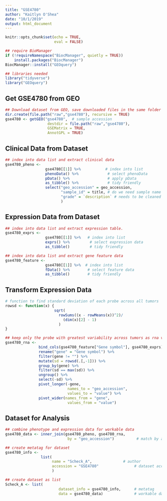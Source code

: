 ```yaml
---
title: "GSE4780"
author: "Kaitlyn O'Shea"
date: "10/1/2019"
output: html_document
---
```



```r
knitr::opts_chunk$set(echo = TRUE,
                      eval = FALSE)
```

```r
## require BioManager
if (!requireNamespace("BiocManager", quietly = TRUE))
    install.packages("BiocManager")
BiocManager::install("GEOquery") 
```

```r
## libraries needed
library("tidyverse")
library("GEOquery")
```

## Get GSE4780 from GEO
```r
## Download dataset from GEO, save downloaded files in the same folder as this .Rmd file.
dir.create(file.path("raw","gse4780"), recursive = TRUE)
gse4780 <- getGEO("gse4780",  # sample accession 
                   destdir = file.path("raw","gse4780"),
                   GSEMatrix = TRUE,
                   AnnotGPL = TRUE)
```

## Clinical Data from Dataset
```r
## index into data list and extract clinical data
gse4780_pheno <-
                  gse4780[[1]] %>%           # index into list 
                  phenoData() %>%             # select phenoData
                  pData() %>%                 # apply pData
                  as_tibble() %>%             # tidy friendly
                  select("geo_accession" = geo_accession,
                         "sample_id" = title, # do we need sample name and accession number?
                         "grade" = `description` # needs to be cleaned
                         ) 
```

## Expression Data from Dataset
```r
## index into data list and extract expression table.
gse4780_exprs <- 
                  gse4780[[1]] %>%   # index into list 
                  exprs() %>%         # select expression data
                  as_tibble()         # tidy friendly

## index into data list and extract gene feature data
gse4780_feature <- 
                  gse4780[[1]] %>%  # index into list 
                  fData() %>%        # select feature data
                  as_tibble()        # tidy friendly
```

## Transform Expression Data
``` r
# function to find standard deviation of each probe across all tumors
rowsd <- function(x) {
                      sqrt(
                        rowSums((x - rowMeans(x))^2)/
                          (dim(x)[2] - 1)
                        )
}

## keep only the probe with greatest variability across tumors as rna variable and gene names
gse4780_rna <-
               bind_cols(gse4780_feature["Gene symbol"], gse4780_exprs) %>% # add gene name to expression data
               rename("gene" = "Gene symbol") %>%                             # rename name variable as 'gene' 
               filter(gene != "") %>%                                         # keep only data for named genes
               mutate(sd = rowsd(.[,-1])) %>%                                 # calculate sd for each probe, index out gene name
               group_by(gene) %>%                                             # group probes by gene
               filter(sd == max(sd)) %>%                                      # keep the probe with the max variation for each gene
               ungroup() %>%                                                  # ungroup by genes 
               select(-sd) %>%                                                # select all but sd column
               pivot_longer(-gene,                                            # do not group by gene 
                            names_to = "geo_accession",                       # 'key' via gather
                            values_to = "value") %>%                          
               pivot_wider(names_from = "gene",                               # final format genes as rows
                            values_from = "value")                            # final format expression across accession as columns    

```

## Dataset for Analysis
```r
## combine phenotype and expression data for workable data
gse4780_data <- inner_join(gse4780_pheno, gse4780_rna, 
                            by = "geo_accession")          # match by accession

## create metatag for dataset
gse4780_info <-  
                list(
                     name = "Scheck_A",              # author
                     accession = "GSE4780"                # dataset accession 
                     )

## create dataset as list 
Scheck_A <- list(
                        dataset_info = gse4780_info,      # metatag
                        data = gse4780_data)              # workable data
```
